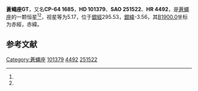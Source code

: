 {{Starbox begin
| name = 蒼蠅座GT
}}
{{Starbox observe
| epoch = [[J2000.0|J2000.0]]
| constell = [[蒼蠅座|蒼蠅座]]<ref name=SIMBAD>{{cite web
 | url=http://simbad.u-strasbg.fr/simbad/sim-id?Ident=HR+4492
 | title=Pulsating variable Star
 | publisher=Centre de Données astronomiques de Strasbourg
 | work=SIMBAD
 | accessdate=2012-07-13
 | archive-date=2016-03-18
 | archive-url=https://web.archive.org/web/20160318234023/http://simbad.u-strasbg.fr/simbad/sim-id?Ident=HR+4492
 | dead-url=no
 }}</ref><ref name=DATA>{{cite web
 | url=http://vizier.u-strasbg.fr/viz-bin/VizieR-5?-out.add=.&-source=5050&-corr=PK=HR&-out.max=9999&HR=4492
 | title =VizieR Detailed Page
 | accessdate=2012-07-13}}</ref>
| 星官 = 
| ra = {{RA|11|39|29.4}}<ref name=SIMBAD /><ref name=DATA />
| dec = {{DEC|-65|23|52}}<ref name=SIMBAD /><ref name=DATA />
| appmag_v = 5.17<ref name=SIMBAD /><ref name=DATA />
}}
{{Starbox character
| class = G2III+A0V<ref name=SIMBAD /><ref name=DATA />
| b-v = 0.8<ref name=SIMBAD /><ref name=DATA />
| u-b = 0.36<ref name=SIMBAD /><ref name=DATA />
| r-i = 0.63<ref name=SIMBAD /><ref name=DATA />
| variable = 
}}
{{Starbox astrometry
| radial_v = 0.36
| prop_mo_ra = 14
| parallax = 0.006
| p_error = 
}}
{{Starbox catalog
| names =CP-64 1685，[[SAO星表|SAO]] 251522，[[HD星表|HD]] 101379，[[HR星表|HR]] 4492}}
{{Starbox reference |Simbad=HR+4492}}
{{Starbox end}}

'''蒼蠅座GT'''，又名'''CP-64 1685'''，'''HD 101379'''、'''SAO 251522'''、'''HR 4492'''，是[[蒼蠅座|蒼蠅座]]的一颗恒星<ref name=SIMBAD /><ref name=DATA />，视星等为5.17，位于[[銀道座標系|銀經]]295.53，[[銀道座標系|銀緯]]-3.56，其[[B1900.0|B1900.0]]坐标为赤經{{RA|11|34|51.4}}，赤緯{{DEC|-64|-3.56|36}}。

== 参考文献 ==
{{reflist}}

{{star-stub}}

{{蒼蠅座恒星}}
[[Category:蒼蠅座|Category:蒼蠅座]]
[[Category:HD和HDE天體|101379]]
[[Category:HR天體|4492]]
[[Category:SAO天體|251522]]